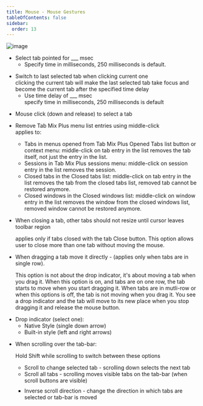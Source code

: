 ```yaml
---
title: Mouse - Mouse Gestures
tableOfContents: false
sidebar:
  order: 13
---
```



<div class="topic">
  <Image src={mouseGestures} alt="image" />
  <ul>
    <li>
      Select tab pointed for ___ msec<br />
      <ul>
        <li>Specify time in milliseconds, 250 milliseconds is default.</li>
      </ul>
    </li>
  </ul>
</div>

<div class="topic">
  <ul>
    <li>
      Switch to last selected tab when clicking current one<br />clicking the current tab will
      make the last selected tab take focus and become the current tab after the specified
      time delay
      <ul>
        <li>
          Use time delay of ___ msec<br />specify time in milliseconds, 250 milliseconds is
          default
        </li>
      </ul>
    </li>
  </ul>
</div>

<div class="topic">
  <ul>
    <li>Mouse click (down and release) to select a tab</li>
  </ul>
</div>

<div class="topic">
  <ul>
    <li>
      <span class="default">Remove Tab Mix Plus menu list entries using middle-click</span>
      <div class="comment">
        applies to:
        <ul class="circle justify">
          <li>
            Tabs in menus opened from Tab Mix Plus Opened Tabs list button or context menu:
            middle-click on tab entry in the list removes the tab itself, not just the entry
            in the list.
          </li>
          <li>
            Sessions in Tab Mix Plus sessions menu: middle-click on session entry in the list
            removes the session.
          </li>
          <li>
            Closed tabs in the Closed tabs list: middle-click on tab entry in the list removes
            the tab from the closed tabs list, removed tab cannot be restored anymore.
          </li>
          <li>
            Closed windows in the Closed windows list: middle-click on window entry in the
            list removes the window from the closed windows list, removed window cannot be
            restored anymore.
          </li>
        </ul>
      </div>
    </li>
  </ul>
</div>

<div class="topic">
  <ul>
    <li>
      <span class="default"
        >When closing a tab, other tabs should not resize until cursor leaves toolbar
        region</span>
      <p class="comment condense">
        applies only if tabs closed with the tab Close button. This option allows user to
        close more than one tab without moving the mouse.
      </p>
    </li>
  </ul>
</div>

<div class="topic">
  <ul style="margin-bottom: 10px">
    <li>
      <span class="default">When dragging a tab move it directly</span> - (applies only when
      tabs are in single row).
      <p class="comment justify">
        This option is not about the drop indicator, it's about moving a tab when you drag it.
        When this option is on, and tabs are on one row, the tab starts to move when you start
        dragging it. When tabs are in mutli-row or when this options is off, the tab is not
        moving when you drag it. You see a drop indicator and the tab will move to its new
        place when you stop dragging it and release the mouse button.
      </p>
    </li>
  </ul>
  <ul>
    <li>
      Drop indicator (select one):
      <ul>
        <li class="default">Native Style (single down arrow)</li>
        <li>Built-in style (left and right arrows)</li>
      </ul>
    </li>
  </ul>
</div>

<ul class="topic">
  <li>
    When scrolling over the tab-bar:<br />
    <p class="comment condense">Hold Shift while scrolling to switch between these options</p>
    <ul>
      <li>Scroll to change selected tab - scrolling down selects the next tab</li>
      <li>
        <span class="default">Scroll all tabs</span> - scrolling moves visible tabs on the
        tab-bar (when scroll buttons are visible)
      </li>
      <li style="margin-top: 10px; list-style-type: square">
        Inverse scroll direction - change the direction in which tabs are selected or tab-bar
        is moved
      </li>
    </ul>
  </li>
</ul>
